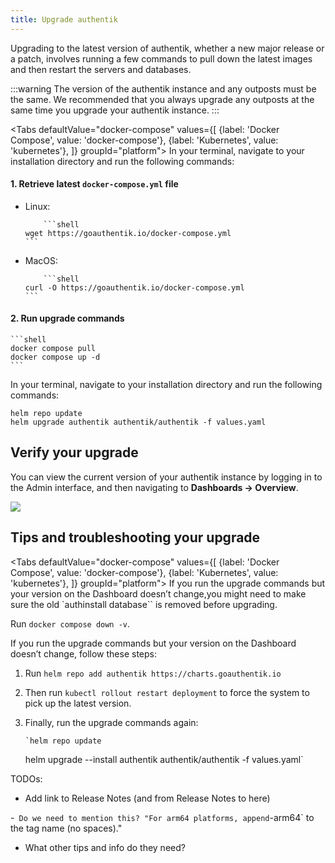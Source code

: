 ```yaml
---
title: Upgrade authentik
---
```


Upgrading to the latest version of authentik, whether a new major release or a patch, involves running a few commands to pull down the latest images and then restart the servers and databases.

:::warning
The version of the authentik instance and any outposts must be the same. We recommended that you always upgrade any outposts at the same time you upgrade your authentik instance.
:::


<Tabs
defaultValue="docker-compose"
values={[
{label: 'Docker Compose', value: 'docker-compose'},
{label: 'Kubernetes', value: 'kubernetes'},
]}
groupId="platform">
<TabItem value="docker-compose">
In your terminal, navigate to your installation directory and run the following commands:

#### 1. Retrieve latest `docker-compose.yml` file

-   Linux:

            ```shell
        wget https://goauthentik.io/docker-compose.yml
        ```

-   MacOS:

            ```shell
        curl -O https://goauthentik.io/docker-compose.yml
        ```

#### 2. Run upgrade commands

    ```shell
    docker compose pull
    docker compose up -d
    ```

  </TabItem>

  <TabItem value="kubernetes">
In your terminal, navigate to your installation directory and run the following commands:

```
helm repo update
helm upgrade authentik authentik/authentik -f values.yaml
```

  </TabItem>
</Tabs>

## Verify your upgrade

You can view the current version of your authentik instance by logging in to the Admin interface, and then navigating to **Dashboards -> Overview**.

![](./version1.png)

## Tips and troubleshooting your upgrade

<Tabs
defaultValue="docker-compose"
values={[
{label: 'Docker Compose', value: 'docker-compose'},
{label: 'Kubernetes', value: 'kubernetes'},
]}
groupId="platform">
<TabItem value="docker-compose">
If you run the upgrade commands but your version on the Dashboard doesn’t change,you might need to make sure the old `authinstall database`` is removed before upgrading.

Run `docker compose down -v`.

  </TabItem>

  <TabItem value="kubernetes">
If you run the upgrade commands but your version on the Dashboard doesn’t change, follow these steps:

1.  Run `helm repo add authentik https://charts.goauthentik.io`
2.  Then run `kubectl rollout restart deployment` to force the system to pick up the latest version.
3.  Finally, run the upgrade commands again:

        `helm repo update

    helm upgrade --install authentik authentik/authentik -f values.yaml`

  </TabItem>
</Tabs>

TODOs:

-   Add link to Release Notes (and from Release Notes to here)

-` Do we need to mention this? "For arm64 platforms, append`-arm64` to the tag name (no spaces)."

-   What other tips and info do they need?
